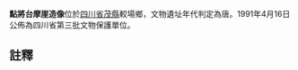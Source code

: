 {{msg:四川省文物保護單位
|名稱 = 點將台摩崖造像
|編號 = 25
|圖片 = 
|級別 = S3
|分類 = 
|時代 = [[唐代|唐代]]
|地点 = [[四川省|四川省]][[茂縣|茂縣]]較場鄉
|坐標 =
|登錄 = 1991年4月16日
}}
'''點將台摩崖造像'''位於[[四川省|四川省]][[茂縣|茂縣]]較場鄉，文物遺址年代判定為唐。1991年4月16日公佈為四川省第三批文物保護單位。
==註釋==
{{reflist}}
{{文物保護單位小作品}}